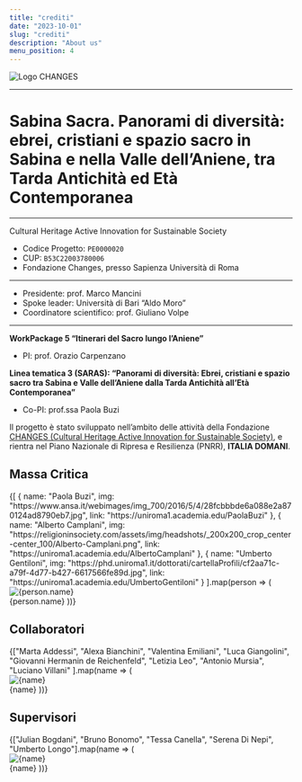 ```yaml
---
title: "crediti"
date: "2023-10-01"
slug: "crediti"
description: "About us"
menu_position: 4
---
```



<img src="../images/logo_changes.png" alt="Logo CHANGES" className="img-fluid mb-5"/>

  ---

# Sabina Sacra. Panorami di diversità: ebrei, cristiani e spazio sacro in Sabina e nella Valle dell’Aniene, tra Tarda Antichità ed Età Contemporanea 
  
  ---

Cultural Heritage Active Innovation for Sustainable Society
- Codice Progetto: `PE0000020`
- CUP: `B53C22003780006`
- Fondazione Changes, presso Sapienza Università di Roma

---

  - Presidente: prof. Marco Mancini
  - Spoke leader: Università di Bari “Aldo Moro”
  - Coordinatore scientifico: prof. Giuliano Volpe

---

**WorkPackage 5 “Itinerari del Sacro lungo l’Aniene”**
- PI: prof. Orazio Carpenzano

**Linea tematica 3 (SARAS): “Panorami di diversità: Ebrei, cristiani e spazio sacro tra Sabina e Valle dell’Aniene dalla Tarda Antichità all’Età Contemporanea”**
- Co-PI: prof.ssa Paola Buzi


Il progetto è stato sviluppato nell’ambito delle attività della Fondazione [CHANGES (Cultural Heritage Active Innovation for Sustainable Society)](https://www.fondazionechanges.org/en/), e rientra nel Piano Nazionale di Ripresa e Resilienza (PNRR), **ITALIA DOMANI**.


<div className="my-5 border-top"></div>

## Massa Critica

<Row className="g-4 my-5">
  {[
    { name: "Paola Buzi", img: "https://www.ansa.it/webimages/img_700/2016/5/4/28fcbbbde6a088e2a870124ad8790eb7.jpg", link: "https://uniroma1.academia.edu/PaolaBuzi" },
    { name: "Alberto Camplani", img: "https://religioninsociety.com/assets/img/headshots/_200x200_crop_center-center_100/Alberto-Camplani.png", link: "https://uniroma1.academia.edu/AlbertoCamplani" },
    { name: "Umberto Gentiloni", img: "https://phd.uniroma1.it/dottorati/cartellaProfili/cf2aa71c-a79f-4d77-b427-6617566fe89d.jpg", link: "https://uniroma1.academia.edu/UmbertoGentiloni" }
  ].map(person => (
    <Col sm={3} key={person.name}>
      <Card className="text-center p-3 shadow bg-light">
        <div className="d-flex justify-content-center align-items-center bg-light rounded py-3">
          <img src={person.img} alt={person.name} className="rounded-circle border border-white" style={{ width: "100px", height: "100px", objectFit: "cover" }} />
        </div>
        <Card.Body style={{ minHeight: "150px" }}>
          <Card.Title>{person.name}</Card.Title>
        </Card.Body>
      </Card>
    </Col>
  ))}
</Row>

<h2 className="display-7 text-center text-secondary border-bottom border-secondary mb-4 pb-2">
  Collaboratori
</h2>

<Row className="g-4 my-5">
  {["Marta Addessi", "Alexa Bianchini", "Valentina Emiliani", "Luca Giangolini", "Giovanni Hermanin de Reichenfeld",
    "Letizia Leo", "Antonio Mursia", "Luciano Villani"
  ].map(name => (
    <Col sm={3} key={name}>
      <Card className="text-center p-3 shadow bg-light">
        <div className="d-flex justify-content-center align-items-center bg-light rounded py-3">
          <img src="https://upload.wikimedia.org/wikipedia/commons/a/ac/No_image_available.svg" alt={name} className="rounded-circle border border-white" style={{ width: "100px", height: "100px", objectFit: "cover" }} />
        </div>
        <Card.Body style={{ minHeight: "150px" }}>
          <Card.Title>{name}</Card.Title>
        </Card.Body>
      </Card>
    </Col>
  ))}
</Row>

<h2 className="display-7 text-center text-primary border-bottom border-primary mb- pb-2">
  Supervisori
</h2>

<Row className="g-4 my-5">
  {["Julian Bogdani", "Bruno Bonomo", "Tessa Canella", "Serena Di Nepi", "Umberto Longo"].map(name => (
    <Col sm={3} key={name}>
      <Card className="text-center p-3 shadow bg-light">
        <div className="d-flex justify-content-center align-items-center bg-light rounded py-3">
          <img src="https://upload.wikimedia.org/wikipedia/commons/a/ac/No_image_available.svg" alt={name} className="rounded-circle border border-white" style={{ width: "100px", height: "100px", objectFit: "cover" }} />
        </div>
        <Card.Body style={{ minHeight: "150px" }}>
          <Card.Title>{name}</Card.Title>
        </Card.Body>
      </Card>
    </Col>
  ))}
</Row>